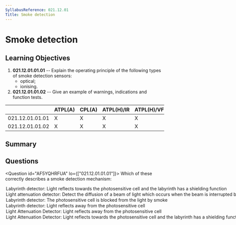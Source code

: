 ```yaml
---
SyllabusReference: 021.12.01
Title: Smoke detection
---
```


# Smoke detection

## Learning Objectives

1.  **021.12.01.01.01** -- Explain the operating principle of the following types
    of smoke detection sensors:
    *   optical;
    *   ionising.
2.  **021.12.01.01.02** -- Give an example of warnings, indications and function
    tests.

|                 | ATPL(A) | CPL(A) | ATPL(H)/IR | ATPL(H)/VFR | CPL(H) | IR | CBIR(A) |
| --------------- | ------- | ------ | ---------- | ----------- | ------ | -- | ------- |
| 021.12.01.01.01 | X       | X      | X          | X           | X      |    |         |
| 021.12.01.01.02 | X       | X      | X          | X           | X      |    |         |

## Summary

## Questions

<Question id="AF5YQHRFUA" lo={["021.12.01.01.01"]}>
  <Text variant="oneCorrect">
    Which of these correctly describes a smoke detection mechanism:
  </Text>

  <Option correct>
    Labyrinth detector: Light reflects towards the photosensitive cell and the
    labyrinth has a shielding function
  </Option>

  <Option correct>
    Light attenuation detector: Detect the diffusion of a beam of light which
    occurs when the beam is interrupted by smoke
  </Option>

  <Option>
    Labyrinth detector: The photosensitive cell is blocked from the light by
    smoke
  </Option>

  <Option>
    Labyrinth detector: Light reflects away from the photosensitive cell
  </Option>

  <Option>
    Light Attenuation Detector: Light reflects away from the photosensitive cell
  </Option>

  <Option>
    Light Attenuation Detector: Light reflects towards the photosensitive cell
    and the labyrinth has a shielding function
  </Option>
</Question>
